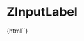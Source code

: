 
<Meta title="Deprecated/ZInputLabel" component="z-input-label" />

# ZInputLabel

<Preview>
  <Story name="ZInputLabel-sample">
    {html`<z-input-label
      htmlfor="${text("htmlfor", "input-id")}"
      value="${text("value", "Messaggio")}"
      disabled="${boolean("disabled", false)}"
    ></z-input-label>`}
  </Story>
</Preview>

<Props of="z-input-label" />

